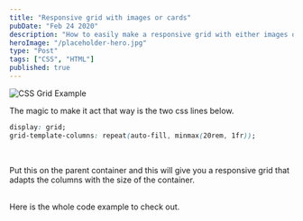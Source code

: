 ```yaml
---
title: "Responsive grid with images or cards"
pubDate: "Feb 24 2020"
description: "How to easily make a responsive grid with either images or cards."
heroImage: "/placeholder-hero.jpg"
type: "Post"
tags: ["CSS", "HTML"]
published: true
---
```



<div class="w-4/5 mx-auto">
  <img
    src="../../assets/cssgrid_example.gif"
    alt="CSS Grid Example"
    class="w-full"
  />
</div>

The magic to make it act that way is the two css lines below.

```css
display: grid;
grid-template-columns: repeat(auto-fill, minmax(20rem, 1fr));
```

<br />

Put this on the parent container and this will give you a responsive grid that adapts the columns with the size of the container.

<br />
Here is the whole code example to check out.

<Pen user="ozinon" slug="rNVradR" penTitle="Responsive grid" />
